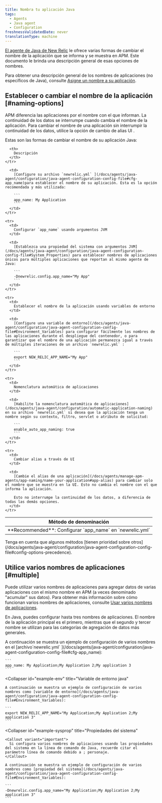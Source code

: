```yaml
---
title: Nombra tu aplicación Java
tags:
  - Agents
  - Java agent
  - Configuration
freshnessValidatedDate: never
translationType: machine
---
```


[El agente de Java de New Relic](/docs/agents/java-agent/getting-started/introduction-new-relic-java) le ofrece varias formas de cambiar el nombre de la aplicación que se informa y se muestra en APM. Este documento le brinda una descripción general de esas opciones de nombres.

Para obtener una descripción general de los nombres de aplicaciones <InlinePopover type="apm"/>(no específicos de Java), consulte [Asigne un nombre a su aplicación](/docs/agents/manage-apm-agents/app-naming/name-your-application).

## Establecer o cambiar el nombre de la aplicación [#naming-options]

APM diferencia las aplicaciones por el nombre con el que informan. La continuidad de los datos se interrumpe cuando cambia el nombre de la aplicación. Para cambiar el nombre de una aplicación sin interrumpir la continuidad de los datos, utilice la opción de cambio de alias UI .

Estas son las formas de cambiar el nombre de su aplicación Java:

<table>
  <thead>
    <tr>
      <th style={{ width: "200px" }}>
        Método de denominación
      </th>

      <th>
        Descripción
      </th>
    </tr>
  </thead>

  <tbody>
    <tr>
      <td>
        <DoNotTranslate>**Recommended**</DoNotTranslate>: Configurar `app_name` en `newrelic.yml`
      </td>

      <td>
        [Configure su archivo `newrelic.yml` ](/docs/agents/java-agent/configuration/java-agent-configuration-config-file#cfg-app_name)para establecer el nombre de su aplicación. Esta es la opción recomendada y más utilizada:

        ```
        app_name: My Application
        ```
      </td>
    </tr>

    <tr>
      <td>
        Configurar `app_name` usando argumentos JVM
      </td>

      <td>
        [Establezca una propiedad del sistema con argumentos JVM](/docs/agents/java-agent/configuration/java-agent-configuration-config-file#System_Properties) para establecer nombres de aplicaciones únicos para múltiples aplicaciones que reportan al mismo agente de Java:

        ```
        -Dnewrelic.config.app_name="My App"
        ```
      </td>
    </tr>

    <tr>
      <td>
        Establecer el nombre de la aplicación usando variables de entorno
      </td>

      <td>
        [Configure una variable de entorno](/docs/agents/java-agent/configuration/java-agent-configuration-config-file#Environment_Variables) para configurar fácilmente los nombres de las aplicaciones durante el despliegue del contenedor, o para garantizar que el nombre de una aplicación permanezca igual a través de múltiples iteraciones de un archivo `newrelic.yml` :

        ```
        export NEW_RELIC_APP_NAME="My App"
        ```
      </td>
    </tr>

    <tr>
      <td>
        Nomenclatura automática de aplicaciones
      </td>

      <td>
        [Habilite la nomenclatura automática de aplicaciones](/docs/agents/java-agent/configuration/automatic-application-naming) en su archivo `newrelic.yml` si desea que la aplicación tenga un nombre según su contexto, filtro, servlet o atributo de solicitud:

        ```
        enable_auto_app_naming: true
        ```
      </td>
    </tr>

    <tr>
      <td>
        Cambiar alias a través de UI
      </td>

      <td>
        [Cambie el alias de una aplicación](/docs/agents/manage-apm-agents/app-naming/name-your-application#app-alias) para cambiar solo el nombre que se muestra en la UI. Esto no cambia el nombre con el que informa la aplicación.

        Esto no interrumpe la continuidad de los datos, a diferencia de todas las demás opciones.
      </td>
    </tr>
  </tbody>
</table>

<Callout variant="tip">
  Tenga en cuenta que algunos métodos [tienen prioridad sobre otros](/docs/agents/java-agent/configuration/java-agent-configuration-config-file#config-options-precedence).
</Callout>

## Utilice varios nombres de aplicaciones [#multiple]

Puede utilizar varios nombres de aplicaciones para agregar datos de varias aplicaciones con el mismo nombre en APM (a veces denominado "acumular" sus datos). Para obtener más información sobre cómo funcionan varios nombres de aplicaciones, consulte [Usar varios nombres de aplicaciones](/docs/agents/manage-apm-agents/app-naming/use-multiple-names-app).

En Java, puedes configurar hasta tres nombres de aplicaciones. El nombre de la aplicación principal es el primero, mientras que el segundo y tercer nombre se utilizan para las categorías de agregación de datos más generales.

<CollapserGroup>
  <Collapser
    id="example-yml"
    title="Archivo de configuración de Java"
  >
    A continuación se muestra un ejemplo de configuración de varios nombres en el [archivo`newrelic.yml` ](/docs/agents/java-agent/configuration/java-agent-configuration-config-file#cfg-app_name):

    ```
    app_name: My Application;My Application 2;My application 3
    ```
  </Collapser>

  <Collapser
    id="example-env"
    title="Variable de entorno java"
  >
    A continuación se muestra un ejemplo de configuración de varios nombres como [variable de entorno](/docs/agents/java-agent/configuration/java-agent-configuration-config-file#Environment_Variables):

    ```
    export NEW_RELIC_APP_NAME="My Application;My Application 2;My application 3"
    ```
  </Collapser>

  <Collapser
    id="example-sysprop"
    title="Propiedades del sistema"
  >
    <Callout variant="important">
      Si configura varios nombres de aplicaciones usando las propiedades del sistema en la línea de comando de Java, recuerde citar el parámetro línea de comando debido a ; personaje.
    </Callout>

    A continuación se muestra un ejemplo de configuración de varios nombres como [propiedad del sistema](/docs/agents/java-agent/configuration/java-agent-configuration-config-file#Environment_Variables):

    ```
    -Dnewrelic.config.app_name="My Application;My Application 2;My application 3"
    ```
  </Collapser>
</CollapserGroup>